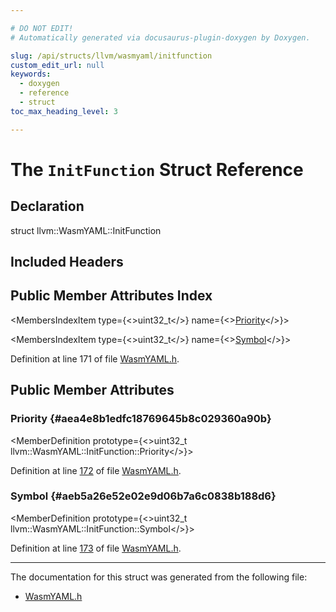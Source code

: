 ```yaml
---

# DO NOT EDIT!
# Automatically generated via docusaurus-plugin-doxygen by Doxygen.

slug: /api/structs/llvm/wasmyaml/initfunction
custom_edit_url: null
keywords:
  - doxygen
  - reference
  - struct
toc_max_heading_level: 3

---
```





# The `InitFunction` Struct Reference

<DoxygenPage pluginConfig={pluginConfig}>



## Declaration

<CodeBlock>struct llvm::WasmYAML::InitFunction</CodeBlock>

## Included Headers

<IncludesList>
<IncludesListItem
  filePath="llvm/ObjectYAML/WasmYAML.h"
  permalink="/docs/api/files/include/include/llvm/include/llvm/objectyaml/wasmyaml-h"
  isLocal="true" />
</IncludesList>

## Public Member Attributes Index

<MembersIndex>

<MembersIndexItem
  type={<>uint32&#95;t</>}
  name={<><a href="#aea4e8b1edfc18769645b8c029360a90b">Priority</a></>}>
</MembersIndexItem>

<MembersIndexItem
  type={<>uint32&#95;t</>}
  name={<><a href="#aeb5a26e52e02e9d06b7a6c0838b188d6">Symbol</a></>}>
</MembersIndexItem>

</MembersIndex>


Definition at line 171 of file <a href="/docs/api/files/include/include/llvm/include/llvm/objectyaml/wasmyaml-h">WasmYAML.h</a>.

<SectionDefinition>

## Public Member Attributes

### Priority {#aea4e8b1edfc18769645b8c029360a90b}

<MemberDefinition
  prototype={<>uint32&#95;t llvm::WasmYAML::InitFunction::Priority</>}>

Definition at line <a href="/docs/api/files/include/include/llvm/include/llvm/objectyaml/wasmyaml-h/#l00172">172</a> of file <a href="/docs/api/files/include/include/llvm/include/llvm/objectyaml/wasmyaml-h">WasmYAML.h</a>.
</MemberDefinition>

### Symbol {#aeb5a26e52e02e9d06b7a6c0838b188d6}

<MemberDefinition
  prototype={<>uint32&#95;t llvm::WasmYAML::InitFunction::Symbol</>}>

Definition at line <a href="/docs/api/files/include/include/llvm/include/llvm/objectyaml/wasmyaml-h/#l00173">173</a> of file <a href="/docs/api/files/include/include/llvm/include/llvm/objectyaml/wasmyaml-h">WasmYAML.h</a>.
</MemberDefinition>

</SectionDefinition>

<hr/>

The documentation for this struct was generated from the following file:

<ul>
<li><a href="/docs/api/files/include/include/llvm/include/llvm/objectyaml/wasmyaml-h">WasmYAML.h</a></li>
</ul>

</DoxygenPage>
